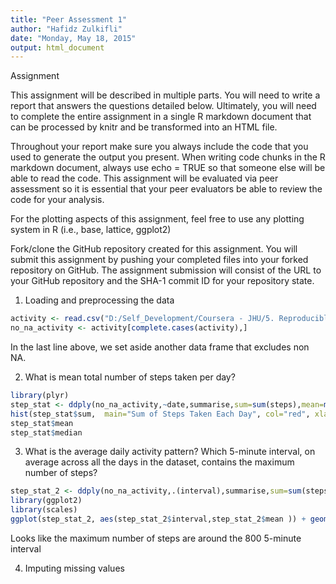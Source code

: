 ```yaml
---
title: "Peer Assessment 1"
author: "Hafidz Zulkifli"
date: "Monday, May 18, 2015"
output: html_document
---
```


Assignment

This assignment will be described in multiple parts. You will need to write a report that answers the questions detailed below. Ultimately, you will need to complete the entire assignment in a single R markdown document that can be processed by knitr and be transformed into an HTML file.

Throughout your report make sure you always include the code that you used to generate the output you present. When writing code chunks in the R markdown document, always use echo = TRUE so that someone else will be able to read the code. This assignment will be evaluated via peer assessment so it is essential that your peer evaluators be able to review the code for your analysis.

For the plotting aspects of this assignment, feel free to use any plotting system in R (i.e., base, lattice, ggplot2)

Fork/clone the GitHub repository created for this assignment. You will submit this assignment by pushing your completed files into your forked repository on GitHub. The assignment submission will consist of the URL to your GitHub repository and the SHA-1 commit ID for your repository state.

1. Loading and preprocessing the data

```r
activity <- read.csv("D:/Self_Development/Coursera - JHU/5. Reproducible Research/1/activity.csv" )
no_na_activity <- activity[complete.cases(activity),] 
```

In the last line above, we set aside another data frame that excludes non NA.

2. What is mean total number of steps taken per day?
```r
library(plyr)
step_stat <- ddply(no_na_activity,~date,summarise,sum=sum(steps),mean=mean(steps),median=median(steps))
hist(step_stat$sum,  main="Sum of Steps Taken Each Day", col="red", xlab="Sum of Steps")
step_stat$mean
step_stat$median
```

3. What is the average daily activity pattern? Which 5-minute interval, on average across all the days in the dataset, contains the maximum number of steps?

```r
step_stat_2 <- ddply(no_na_activity,.(interval),summarise,sum=sum(steps),mean=mean(steps),median=median(steps))
library(ggplot2)
library(scales)
ggplot(step_stat_2, aes(step_stat_2$interval,step_stat_2$mean )) + geom_line() + scale_x_continuous(breaks=pretty_breaks(n=10)) + scale_y_continuous(breaks=pretty_breaks(n=10))
```

Looks like the maximum number of steps are around the 800 5-minute interval

4. Imputing missing values


